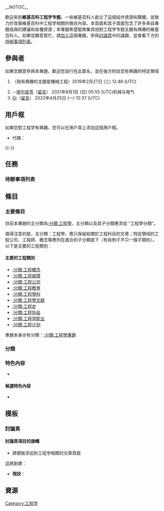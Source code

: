 __NOTOC__
{{维基专题状态|semi-active|topic=[[工程学|工程学]]|portal=工程}}

{{Infobox WikiProject
 | name = 工程學
 | width = 300px
 | image = Dampfturbine Montage01.jpg
 | imagesize = 250px
 | caption =  [[蒸汽渦輪發動機|蒸汽渦輪發動機]]的轉子
 | shortcuts = 
 | category = 工程學
 | category2 =
 | portal = 工程
 | portalimg = Nuvola apps kcmsystem.svg
 | commons = 工程學
 | parent = 技術
 | notice = 工程學专题
 | userbox = 
 | userbox2 = 
 | userbox3 = 
 | inactive = 
 | helps-organise-children = 
 | has-goals =  
 | assessment = 
 | footnotes = 
}}

歡迎來到'''維基百科工程学专题'''。一些維基百科人創立了這個協作資源和團體，並致力於改善維基百科中工程学相關的條目內容。本頁面和其子頁面包含了許多來自專題成員的建議和各種資源；本專題希望能聚集其他對工程学专题主題有興趣的維基百科人。如果您願意幫忙，請[[#參與者|加入]]這個專題，參與[[Wikipedia_talk:工程学专题|討論頁]]中的議題，並查看下方的[[#任務|待辦事項列表]]。



== 參與者 ==
如果您願意參與本專題，歡迎您自行在此簽名，並在後方附註您有興趣的特定領域
<!-- 
新的簽名請放在列表最後：格式如下：
# {{User|使用者名稱}}（我有興趣的主題是....）~~~~~
請注意最前方的模板為「User|」而非「User:」，最後方的簽名為五個波浪符號而非四個。
-->

# {{User|莫寂理}}（我有興趣的主題是機械工程）2019年2月27日 (三) 12:46 (UTC)
#--[[User:提尔皮茨|提尔皮茨]]（[[User_talk:提尔皮茨|留言]]） 2021年8月1日 (日) 05:55 (UTC)机械与电气
#[[User:Ginkos520isthebest|Gi]]（[[User_talk:Ginkos520isthebest|留言]]） 2022年4月25日 (一) 12:37 (UTC)

==用戶框==
如果您對工程学有興趣，您可以在用戶頁上添加這個用戶框。

*代碼：{{tl|User WP Engineering}}
{{User WP Engineering}}
{{-}}
== 任務 ==
=== 待辦事項列表 ===
{{todo|list=Wikipedia:工程学专题/待辦事項}}

== 條目 ==
<div class="tright">{{Articles by Quality and Importance
 | project = 工程学 }}
</div>
<!-- * 在此列出 {{subpages}} 以及 {{category tree|...}} -->

===主要條目===
目前本專題的主分類為[[:分類:工程學|:分類:工程學]]，主分類以及其子分類應添加 "工程學分類"。

值得注意的是，主分類：工程學，應只保留給關於工程科目的文章；特定領域的工程公司、工程師、概念等應列在適合的子分類底下（有些例子不只一個子類別）。以下是主要的工程類別：

==== 主要的工程類別 ====

* [[:分類:工程概念|:分類:工程概念]]
* [[:分類:工程故障|:分類:工程故障]]
* [[:分類:工程公司|:分類:工程公司]]
* [[:分類:工程教育|:分類:工程教育]]
* [[:分類:工程學科|:分類:工程學科]]
* [[:分類:工程學文獻|:分類:工程學文獻]]
* [[:分類:工程史|:分類:工程史]]
* [[:分類:工程协会|:分類:工程协会]]
* [[:分類:工程学职业|:分類:工程学职业]]
* [[:分類:工程计划|:分類:工程计划]]

專題本身亦有分類：[[:分類:工程學專題|:分類:工程學專題]]

=== 分類 ===
 {{category tree all|工程學}}

=== 特色內容 ===
* 
<!-- 
若主題涵蓋範圍內有包含[[WP:FA|特色條目]]、[[WP:FP|特色圖片]]或[[Wikipedia:特色列表|特色列表]]的條目請列在此處。
-->

==== 候選特色內容 ====
* 
<!-- 
若主題涵蓋範圍內有包含正在參與[[WP:FAC|特色條目評選]]、[[WP:FPC|特色圖片評選]]或[[WP:FLC|特色列表評選]]的條目請列在此處。 
-->

== 模板 ==
=== 討論頁 ===
==== 討論頁項目的旗幟 ====
* 將{{tl|工程学专题|class= |importance= }}模板添加到工程学相關的文章頁面

這將創建：
{{工程学专题|class= |importance= |category=no}}

*'''現狀'''：
{{Articles by Quality|topic=工程学|project=工程学|format=TOC}}
{{Articles by Importance|topic=工程学|project=工程学}}

== 資源 ==
{{Template:Sisterlinks|工程学}}

{{维基帮助导航}}
{{WikiProject Footer}}


[[Category:工程学|Category:工程学]]